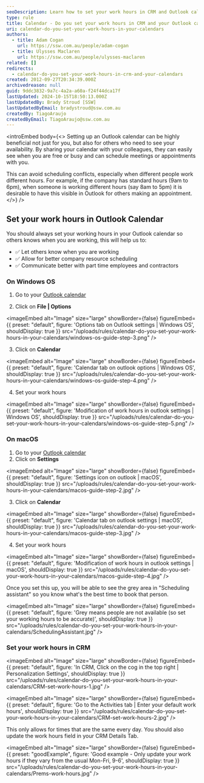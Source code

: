```yaml
---
seoDescription: Learn how to set your work hours in CRM and Outlook calendar to improve resource scheduling, communication with part-time employees, and reduce meeting conflicts.
type: rule
title: Calendar - Do you set your work hours in CRM and your Outlook calendar?
uri: calendar-do-you-set-your-work-hours-in-your-calendars
authors:
  - title: Adam Cogan
    url: https://ssw.com.au/people/adam-cogan
  - title: Ulysses Maclaren
    url: https://ssw.com.au/people/ulysses-maclaren
related: []
redirects:
  - calendar-do-you-set-your-work-hours-in-crm-and-your-calendars
created: 2012-09-27T20:34:39.000Z
archivedreason: null
guid: 9ddc3832-9a7c-4a2a-a60a-f24f44dca17f
lastUpdated: 2024-10-15T18:50:13.000Z
lastUpdatedBy: Brady Stroud [SSW]
lastUpdatedByEmail: bradystroud@ssw.com.au
createdBy: TiagoAraujo
createdByEmail: TiagoAraujo@ssw.com.au
---
```


<introEmbed
  body={<>
Setting up an Outlook calendar can be highly beneficial not just for you, but also for others who need to see your availability. By sharing your calendar with your colleagues, they can easily see when you are free or busy and can schedule meetings or appointments with you.

This can avoid scheduling conflicts, especially when different people work different hours. For example, if the company has standard hours (9am to 6pm), when someone is working different hours (say 8am to 5pm) it is desirable to have this visible in Outlook for others making an appointment.
  </>}
/>
## Set your work hours in Outlook Calendar

You should always set your working hours in your Outlook calendar so others knows when you are working, this will help us to:

* ✅ Let others know when you are working
* ✅ Allow for better company resource scheduling
* ✅ Communicate better with part time employees and contractors

### On Windows OS

1. Go to your [Outlook calendar](https://outlook.office.com/calendar)

2. Click on **File | Options**
   
<imageEmbed
  alt="Image"
  size="large"
  showBorder={false}
  figureEmbed={{
    preset: "default",
    figure: 'Options tab on Outlook settings | Windows OS',
    shouldDisplay: true
  }}
  src="/uploads/rules/calendar-do-you-set-your-work-hours-in-your-calendars/windows-os-guide-step-3.png"
/>

3. Click on **Calendar**
   
<imageEmbed
  alt="Image"
  size="large"
  showBorder={false}
  figureEmbed={{
    preset: "default",
    figure: 'Calendar tab on outlook options | Windows OS',
    shouldDisplay: true
  }}
  src="/uploads/rules/calendar-do-you-set-your-work-hours-in-your-calendars/windows-os-guide-step-4.png"
/>

4. Set your work hours
   
<imageEmbed
  alt="Image"
  size="large"
  showBorder={false}
  figureEmbed={{
    preset: "default",
    figure: 'Modification of work hours in outlook settings | Windows OS',
    shouldDisplay: true
  }}
  src="/uploads/rules/calendar-do-you-set-your-work-hours-in-your-calendars/windows-os-guide-step-5.png"
/>

### On macOS

1. Go to your [Outlook calendar](https://outlook.office.com/calendar/)
2. Click on **Settings**
   
<imageEmbed
  alt="Image"
  size="large"
  showBorder={false}
  figureEmbed={{
    preset: "default",
    figure: 'Settings icon on outlook | macOS',
    shouldDisplay: true
  }}
  src="/uploads/rules/calendar-do-you-set-your-work-hours-in-your-calendars/macos-guide-step-2.jpg"
/>

3. Click on **Calendar**
   
<imageEmbed
  alt="Image"
  size="large"
  showBorder={false}
  figureEmbed={{
    preset: "default",
    figure: 'Calendar tab on outlook settings | macOS',
    shouldDisplay: true
  }}
  src="/uploads/rules/calendar-do-you-set-your-work-hours-in-your-calendars/macos-guide-step-3.jpg"
/>

4. Set your work hours
   
<imageEmbed
  alt="Image"
  size="large"
  showBorder={false}
  figureEmbed={{
    preset: "default",
    figure: 'Modification of work hours in outlook settings | macOS',
    shouldDisplay: true
  }}
  src="/uploads/rules/calendar-do-you-set-your-work-hours-in-your-calendars/macos-guide-step-4.jpg"
/>

Once you set this up, you will be able to see the grey area in "Scheduling assistant" so you know what's the best time to book that person.


<imageEmbed
  alt="Image"
  size="large"
  showBorder={false}
  figureEmbed={{
    preset: "default",
    figure: 'Grey means people are not available (so set your working hours to be accurate)',
    shouldDisplay: true
  }}
  src="/uploads/rules/calendar-do-you-set-your-work-hours-in-your-calendars/SchedulingAssistant.jpg"
/>

### Set your work hours in CRM


<imageEmbed
  alt="Image"
  size="large"
  showBorder={false}
  figureEmbed={{
    preset: "default",
    figure: 'In CRM, Click on the cog in the top right | Personalization Settings',
    shouldDisplay: true
  }}
  src="/uploads/rules/calendar-do-you-set-your-work-hours-in-your-calendars/CRM-set-work-hours-1.jpg"
/>


<imageEmbed
  alt="Image"
  size="large"
  showBorder={false}
  figureEmbed={{
    preset: "default",
    figure: 'Go to the Activities tab | Enter your default work hours',
    shouldDisplay: true
  }}
  src="/uploads/rules/calendar-do-you-set-your-work-hours-in-your-calendars/CRM-set-work-hours-2.jpg"
/>

This only allows for times that are the same every day. You should also update the work hours field in your CRM Details Tab.

<imageEmbed
  alt="Image"
  size="large"
  showBorder={false}
  figureEmbed={{
    preset: "goodExample",
    figure: 'Good example - Only update your work hours if they vary from the usual Mon-Fri, 9-6',
    shouldDisplay: true
  }}
  src="/uploads/rules/calendar-do-you-set-your-work-hours-in-your-calendars/Prems-work-hours.jpg"
/>
